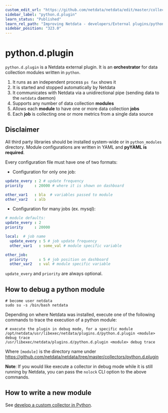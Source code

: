 ```yaml
---
custom_edit_url: "https://github.com/netdata/netdata/edit/master/collectors/python.d.plugin/README.md"
sidebar_label: "python.d.plugin"
learn_status: "Published"
learn_rel_path: "Improving Netdata - developers/External plugins/python.d.plugin"
sidebar_position: "323.0"
---
```



# python.d.plugin

`python.d.plugin` is a Netdata external plugin. It is an **orchestrator** for data collection modules written in `python`.

1.  It runs as an independent process `ps fax` shows it
2.  It is started and stopped automatically by Netdata
3.  It communicates with Netdata via a unidirectional pipe (sending data to the `netdata` daemon)
4.  Supports any number of data collection **modules**
5.  Allows each **module** to have one or more data collection **jobs**
6.  Each **job** is collecting one or more metrics from a single data source

## Disclaimer

All third party libraries should be installed system-wide or in `python_modules` directory.
Module configurations are written in YAML and **pyYAML is required**.

Every configuration file must have one of two formats:

-   Configuration for only one job:

```yaml
update_every : 2 # update frequency
priority     : 20000 # where it is shown on dashboard

other_var1   : bla  # variables passed to module
other_var2   : alb
```

-   Configuration for many jobs (ex. mysql):

```yaml
# module defaults:
update_every : 2
priority     : 20000

local:  # job name
  update_every : 5 # job update frequency
  other_var1   : some_val # module specific variable

other_job:
  priority     : 5 # job position on dashboard
  other_var2   : val # module specific variable
```

`update_every` and `priority` are always optional.

## How to debug a python module

```
# become user netdata
sudo su -s /bin/bash netdata
```

Depending on where Netdata was installed, execute one of the following commands to trace the execution of a python module:

```
# execute the plugin in debug mode, for a specific module
/opt/netdata/usr/libexec/netdata/plugins.d/python.d.plugin <module> debug trace
/usr/libexec/netdata/plugins.d/python.d.plugin <module> debug trace
```

Where `[module]` is the directory name under <https://github.com/netdata/netdata/tree/master/collectors/python.d.plugin> 

**Note**: If you would like execute a collector in debug mode while it is still running by Netdata, you can pass the `nolock` CLI option to the above commands.

## How to write a new module

See [develop a custom collector in Python](/docs/improving-netdata---developers/external-plugins/python.d.plugin/develop-a-custom-data-collector-in-python).
